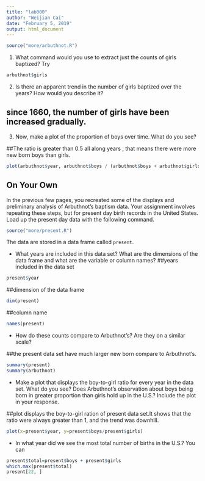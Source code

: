 ---
title: "lab000"
author: "Weijian Cai"
date: "February 5, 2019"
output: html_document
---

```{r load-abrbuthnot-data, eval=TRUE}
source("more/arbuthnot.R")
```

1.  What command would you use to extract just the counts of girls baptized? Try
```{r}
arbuthnot$girls
```
 
2.  Is there an apparent trend in the number of girls baptized over the years?    How would you describe it?

## since 1660, the number of girls have been increased gradually. 


3.  Now, make a plot of the proportion of boys over time. What do you see? 

##The ratio is greater than 0.5 all along years , that means there were more new born boys than girls.
```{r}
plot(arbuthnot$year, arbuthnot$boys / (arbuthnot$boys + arbuthnot$girls), type = "l")
```


## On Your Own

In the previous few pages, you recreated some of the displays and preliminary 
analysis of Arbuthnot's baptism data. Your assignment involves repeating these 
steps, but for present day birth records in the United States.  Load up the 
present day data with the following command.

```{r load-present-data, eval=TRUE}
source("more/present.R")
```

The data are stored in a data frame called `present`.

-   What years are included in this data set? What are the dimensions of the 
    data frame and what are the variable or column names?
##years included in the data set
```{r}
present$year
```
##dimension of the data frame
```{R}
dim(present)
```

##column name
```{r}
names(present)
```

-   How do these counts compare to Arbuthnot's? Are they on a similar scale?

##the present data set have much larger new born compare to Arbuthnot's.
```{r}
summary(present)
summary(arbuthnot)
```

-   Make a plot that displays the boy-to-girl ratio for every year in the data 
    set. What do you see? Does Arbuthnot's observation about boys being born in
    greater proportion than girls hold up in the U.S.? Include the plot in your 
    response.

##plot displays the boy-to-girl ration of present data set.It shows that the ratio were always greater than 1, and the trend was downhill.
```{r}
plot(x=present$year, y=present$boys/present$girls)
```

-   In what year did we see the most total number of births in the U.S.? You can

```{R}
present$total=present$boys + present$girls
which.max(present$total)
present[22, ]
```
